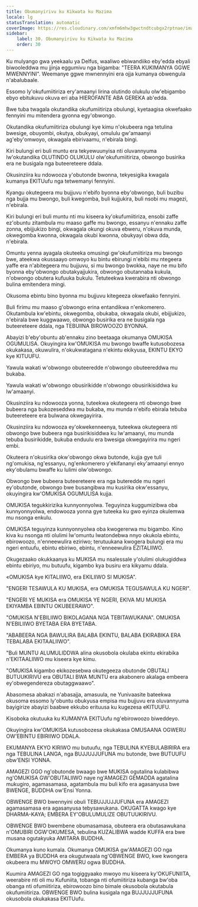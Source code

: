 ```yaml
---
title: Obumanyirivu ku Kikwata ku Mazima
locale: lg
statusTranslation: automatic
coverImage: https://res.cloudinary.com/xmfm6mhw3gwctndtcubgx2rptnae/image/upload/v1740337243/small_cover_educacion_fundamental_a051170f1c.webp
sidebar:
    label: 30. Obumanyirivu ku Kikwata ku Mazima
    order: 30
---
```

Ku mulyango gwa yeekaalu ya Delfus, waaliwo ebiwandiiko eby'edda ebyali biwooleddwa mu jjinja eggumivu nga bigamba: "TEERA KUKIMANYA GGWE MWENNYINI". Weemanye ggwe mwnennyini era ojja kumanya obwengula n'abalubaale.

Essomo ly'okufumiitiriza ery'amaanyi lirina olutindo olukulu olw'ebigambo ebyo ebitukuvu okuva eri aba HIEROFANTE ABA GEREKA ab'edda.

Bwe tuba twagala okutandika okufumiitiriza obulungi, kyetaagisa okwefaako fennyini mu mitendera gyonna egy'obwongo.

Okutandika okufumiitiriza obulungi kye kimu n'okubeera nga tetulina bwesige, obuyombi, okutya, obukyayi, omululu gw'amaanyi ag'eby'omwoyo, okwagala ebirivaamu, n'ebirala bingi.

Kiri bulungi eri buli muntu era tekyewuunyisa nti oluvannyuma lw'okutandika OLUTINDO OLUKULU olw'okufumiitiriza, obwongo busirika era ne busigala nga buteereteere ddala.

Okusinziira ku ndowooza y'obutonde bwonna, tekyesigika kwagala kumanya EKITUufu nga tetwemanyi fennyini.

Kyangu okutegeera mu bujjuvu n'ebifo byonna eby'obwongo, buli buzibu nga bujja mu bwongo, buli kwegomba, buli kujjukira, buli nsobi mu magezi, n'ebirala.

Kiri bulungi eri buli muntu nti mu kiseera ky'okufumiitiriza, ensobi zaffe ez'obuntu zitambula mu maaso gaffe mu bwongo, essanyu n'ennaku zaffe zonna, ebijjukizo bingi, okwagala okungi okuva ebweru, n'okuva munda, okwegomba kwonna, okwagala okubi kwonna, obukyayi obwa dda, n'ebirala.

Omuntu yenna ayagala okuteeka omusingi gw'okufumiitiriza mu bwongo bwe, ateekwa okussaayo omwoyo ku bintu ebirungi n'ebibi mu ntegeera yaffe era n'abitegeera mu bujjuvu, si mu bwongo bwokka, naye ne mu bifo byonna eby'obwongo obutakyajjukira, obwongo obutannaba kukula, n'obwongo obutera kufuuka bukulu. Tetuteekwa kwerabira nti obwongo bulina emitendera mingi.

Okusoma ebintu bino byonna mu bujjuvu kitegeeza okwefaako fennyini.

Buli firimu mu maaso g'obwongo erina entandikwa n'enkomerero. Okutambula kw'ebintu, okwegomba, obukaba, okwagala okubi, ebijjukizo, n'ebirala bwe kuggwaawo, obwongo busirika era ne busigala nga buteereteere ddala, nga TEBUlINA BIROWOOZO BYONNA.

Abayizi b'eby'obuntu ab'ennaku zino beetaaga okumanya OMUKISA OGUMULISA. Okuyingira kw'OMUKISA mu bwongo bwaffe kutusobozesa okukakasa, okuwulira, n'okukwatagana n'ekintu ekikyusa, EKINTU EKYO kye KITUUFU.

Yawula wakati w'obwongo obuteeredde n'obwongo obuteereddwa mu bukaba.

Yawula wakati w'obwongo obusirikidde n'obwongo obusirikisiddwa ku lw'amaanyi.

Okusinziira ku ndowooza yonna, tuteekwa okutegeera nti obwongo bwe bubeera nga bukozeseddwa mu bukaba, mu munda n'ebifo ebirala tebuba buteereteere era bulwana okwegayirira.

Okusinziira ku ndowooza ey'okwekenneenya, tuteekwa okutegeera nti obwongo bwe bubeera nga busirikisiddwa ku lw'amaanyi, mu munda tebuba busirikidde, bukuba enduulu era bwesiga okwegayirira mu ngeri embi.

Okuteera n'okusirika okw'obwongo okwa butonde, kujja gye tuli ng'omukisa, ng'essanyu, ng'enkomerero y'ekifananyi eky'amaanyi ennyo eky'obulamu bwaffe ku lulimi olw'obwongo.

Obwongo bwe bubeera buteereteere era nga buteredde mu ngeri ey'obutonde, obwongo bwe busangibwa mu kusirika okw'essanyu, okuyingira kw'OMUKISA OGUMULISA kujja.

OMUKISA tegukkirizika kunnyonnyolwa. Teguyinza kuggumizibwa oba kunnyonnyolwa, endowooza yonna gye tuteeka ku gwo eyinza okulemwa mu nsonga enkulu.

OMUKISA teguyinza kunnyonnyolwa oba kwogererwa mu bigambo. Kino kiva ku nsonga nti olulimi lw'omuntu lwatondebwa nnyo okukola ebintu, ebirowoozo, n'enneewulira eziriwo; terutuukana kwogera bulungi era mu ngeri entuufu, ebintu ebiriwo, ebintu, n'enneewulira EZITALIIWO.

Okugezaako okukkaanya ku MUKISA mu nsalessale y'olulimi olukugiddwa ebintu ebiriyo, mu butuufu, kigambo kya busiru era kikyamu ddala.

«OMUKISA kye KITALIIWO, era EKILIIWO SI MUKISA".

"ENGERI TESAWULA KU MUKISA, era OMUKISA TEGUSAWULA KU NGERI".

"ENGERI YE MUKISA era OMUKISA YE NGERI, EKIVA MU MUKISA EKIYAMBA EBINTU OKUBEERAWO".

"OMUKISA N'EBILIIWO BIKOLAGANA NGA TEBITAWUKANA". OMUKISA N'EBILIIWO BYETABA ERA BYETABA.

"ABABEERA NGA BAWULIRA BALABA EKINTU, BALABA EKIRABIKA ERA TEBALABA EKITAALIIWO".

"Buli MUNTU ALUMULIDDWA alina okusobola okulaba ekintu ekirabika n'EKITAALIIWO mu kiseera kye kimu.

"OMUKISA kigambo ekikozesebwa okutegeeza obutonde OBUTALI BUTUUKIRIVU era OBUTALI BWA MUNTU era akabonero akalaga embeera ey'obwegendereza obutaggwaawo".

Abasomesa abakazi n'abasajja, amasuula, ne Yunivaasite bateekwa okusoma essomo ly'obuntu obukyusa empisa mu bujjuvu era oluvannyuma bayigirize abayizi baabwe ekkubo erituusa ku kugezesa eKITUUFU.

Kisoboka okutuuka ku KUMANYA EKITUufu ng'ebirowoozo biweddeyo.

Okuyingira kw'OMUKISA kutusobozesa okukakasa OMUSAANA OGWERU OW'EBINTU EBIRIIWO DDALA.

EKUMANYA EKYO KIRIWO mu butuufu, nga TEBULINA KYEBULABIRIRA era nga TEBULINA LANGA, nga BUJJUJJUFUNA mu butonde, bwe BUTUUFU obw'ENSI YONNA.

AMAGEZI GGO ng'obutonde bwaago bwe MUKISA ogutalina kulabibwa ng'OMUKISA GW'OBUTALIIWO naye ng'AMAGEZI GEMADDA agatalina mukugiro, agamasamasa, agatambula mu buli kifo era agasanyusa bwe BWENGE, BUDDHA ow'Ensi Yonna.

OBWENGE BWO bwennyini obuli TEBUJJUJJUFUNA era AMAGEZI agamasamasa era agasanyusa tebysawukana. OKUGATTA kwago kye DHARMA-KAYA; EMBERA EY'OBULUMULIZE OBUTUUKIRIVU.

OBWENGE BWO bwembene obumasamasa, obuteera era obutasawukana n'OMUBIRI OGW'OKUMESA, tebulina KUZALIBWA wadde KUFFA era bwe musana ogutakyuka AMITARA BUDDHA.

Okumanya kuno kumala. Okumanya OMUKISA gw'AMAGEZI GO nga EMBERA ya BUDDHA era okugutwaala ng'OBWENGE BWO, kwe kwongera okubeera mu MWOYO OMWERU ogwa BUDDHA.

Kuumira AMAGEZI GO nga togiggyaako mwoyo mu kiseera ky'OKUFUNIITA, weerabire nti oli mu Kufuniita, tobanga nti ofumiitiriza kubanga bw'oba obanga nti ofumiitiriza, ebirowoozo bino bimale okusobola okutabula okufumiitiriza. OBWENGE BWO bulina kusigala nga BUJJUJJUFUNA okusobola okukakasa EKITUufu.

